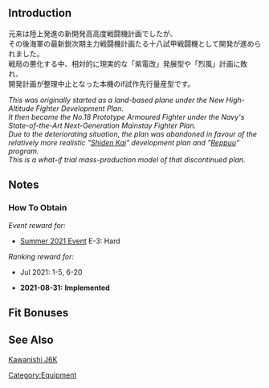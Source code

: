 {{EquipmentInfo}}

==Introduction==
元来は陸上発進の新開発高高度戦闘機計画でしたが、<br>
その後海軍の最新鋭次期主力戦闘機計画たる十八試甲戦闘機として開発が進められました。<br>
戦局の悪化する中、相対的に現実的な「紫電改」発展型や「烈風」計画に敗れ、<br>
開発計画が整理中止となった本機のif試作先行量産型です。

''This was originally started as a land-based plane under the New High-Altitude Fighter Development Plan.''<br>
''It then became the No.18 Prototype Armoured Fighter under the Navy's State-of-the-Art Next-Generation Mainstay Fighter Plan.''<br>
''Due to the deteriorating situation, the plan was abandoned in favour of the relatively more realistic "[[Shiden Type 21 Shiden Kai|Shiden Kai]]" development plan and "[[Prototype Reppuu Late Model|Reppuu]]" program.''<br>
''This is a what-if trial mass-production model of that discontinued plan.''

==Notes==
<div class="mw-collapsible"><h3>How To Obtain</h3>
<div class="mw-collapsible-content">
''Event reward for:''
* [[Summer 2021 Event]] E-3: Hard

''Ranking reward for:''
* Jul 2021: 1-5, 6-20

</div></div>


<div class="mw-collapsible><h3>Updates History</h3>
<div class="mw-collapsible-content>
* '''2021-08-31:''' '''Implemented'''
</div></div>

==Fit Bonuses==
{{:{{PAGENAME}}/Bonuses}}

==See Also==
[[wikipedia:Kawanishi J6K|Kawanishi J6K]]
{{Equipmentlist}}
[[Category:Equipment]]